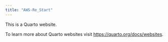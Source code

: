 ```yaml
---
title: "AWS-Re_Start"
---
```


This is a Quarto website.

To learn more about Quarto websites visit <https://quarto.org/docs/websites>.
